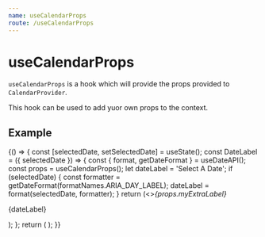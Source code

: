 ```yaml
---
name: useCalendarProps
route: /useCalendarProps
---
```


# useCalendarProps

`useCalendarProps` is a hook which will provide the props provided to `CalendarProvider`.

This hook can be used to add yuor own props to the context.

## Example
<Playground>
{() => {
    const [selectedDate, setSelectedDate] = useState();
    const DateLabel = ({ selectedDate }) => {
        const { format, getDateFormat } = useDateAPI();
        const props = useCalendarProps();
        let dateLabel = 'Select A Date';
        if (selectedDate) {
            const formatter = getDateFormat(formatNames.ARIA_DAY_LABEL);
            dateLabel = format(selectedDate, formatter);
        }
        return (<><i>{props.myExtraLabel}</i><p>{dateLabel}</p></>);
    };
    return (
        <CalendarProvider
            adapter={dateAdapter}
            onCalendarChange={setSelectedDate}
            myExtraLabel={"My Calendar:"}
        > 
            <DateLabel selectedDate={selectedDate}/>
            <Calendar />
        </CalendarProvider>
    );
}}
</Playground>
